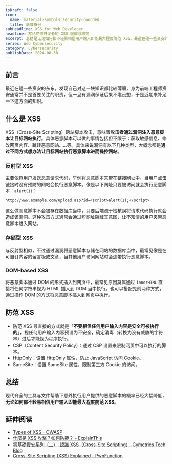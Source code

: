 ```yaml
---
isDraft: false
icon:
  name: material-symbols:security-rounded
  title: 盾牌符号
subHeadline: XSS for Web Developer
headline: 写给网页开发者的 XSS 理解与防范
excerpt: 总结是无论如何都不轻易相信用户输入即能最大程度防范 XSS。最近在碰一些资安的东东，发现自己对这一块知识都比较薄弱，身为前端工程师资安通常并不是首要关注的职责，但一旦有漏洞保证后果不堪设想，于是近期来补足一下这方面的知识。现代齐全的工具与文件帮助下意外执行用户提供的恶意脚本的概率已经大幅降低。
series: Web Cybersecurity
category: Cybersecurity
publishDate: 2024-08-30
---
```


## 前言

最近在碰一些资安的东东，发现自己对这一块知识都比较薄弱，身为前端工程师资安通常并不是首要关注的职责，但一旦有漏洞保证后果不堪设想，于是近期来补足一下这方面的知识。

## 什么是 XSS

XSS（Cross-Site Scripting）跨站脚本攻击，意味着**攻击者通过漏洞注入恶意脚本让目标网站执行**。具体恶意脚本可以做的事情包括但不限于：获取敏感信息、修改网页内容、跳转恶意网站……等。具体来说漏洞有以下几种类型，大概念都是**通过不同方式想办法让目标网站执行恶意脚本进而操控网站**。

### 反射型 XSS

主要依靠用户发送恶意请求代码，举例将恶意脚本夹带在链接网址中，当用户点击链接时没有预防的网站会执行恶意脚本。像是以下网址只要被访问就会执行恶意脚本：`alert(1)`：

```
http://www.example.com/upload.asp?id=<script>alert(1);</script>
```

这么做恶意脚本不会被存在数据库当中，只要后端疏于检核误将请求代码执行就会造成该漏洞。这种攻击方式通常会通过短网址隐藏其意图，让不知情的用户夹带恶意脚本进入网站。

### 存储型 XSS

与反射型相似，不过通过漏洞将恶意脚本存储在网站的数据库当中，最常见像是在可自订内容的留言板或文章，当其他用户访问网站时会连带执行恶意脚本。

### DOM-based XSS

将恶意脚本通过 DOM 的形式插入到网页中，最常见原因莫属通过 `innerHTML` 直接将任何字符串视为 HTML 插入到 DOM 当中执行。也可以搭配先前两种方式，通过操作 DOM 的方式将恶意脚本插入到网页中执行。

## 防范 XSS

- 防范 XSS 最直接的方式就是「**不要相信任何用户输入内容是安全可被执行的**」，视任何用户输入内容预设为不安全，确定消毒（转换为没有威胁的字符串）过后才能视为程序执行。
- CSP（Content Security Policy）：通过 CSP 设置来限制网页中可以执行的脚本。
- HttpOnly：设置 HttpOnly 属性，防止 JavaScript 访问 Cookie。
- SameSite：设置 SameSite 属性，限制第三方 Cookie 的访问。

## 总结

现代齐全的工具与文件帮助下意外执行用户提供的恶意脚本的概率已经大幅降低，**无论如何都不轻易相信用户输入即能最大程度防范 XSS**。

## 延伸阅读

- [Types of XSS - OWASP](https://owasp.org/www-community/Types_of_Cross-Site_Scripting)
- [什麼是 XSS 攻擊？如何防範？ - ExplainThis](https://www.explainthis.io/zh-hant/swe/what-is-xss)
- [零基礎資安系列（二）-認識 XSS（Cross-Site Scripting）-Cymetrics Tech Blog](https://tech-blog.cymetrics.io/posts/jo/zerobased-cross-site-scripting/)
- [Cross-Site Scripting (XSS) Explained - PwnFunction](https://www.youtube.com/watch?v=EoaDgUgS6QA)
